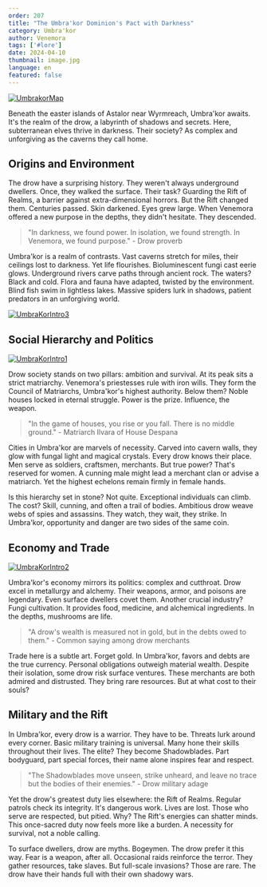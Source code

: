 ```yaml
---
order: 207
title: "The Umbra'kor Dominion's Pact with Darkness"
category: Umbra'kor
author: Venemora
tags: ['#lore']
date: 2024-04-10
thumbnail: image.jpg
language: en
featured: false
---
```


[![UmbrakorMap](https://i.imgur.com/hZFWQh8.png)](https://i.imgur.com/hZFWQh8.png)

Beneath the easter islands of Astalor near Wyrmreach, Umbra'kor awaits. It's the realm of the drow, a labyrinth of shadows and secrets. Here, subterranean elves thrive in darkness. Their society? As complex and unforgiving as the caverns they call home.

## Origins and Environment

The drow have a surprising history. They weren't always underground dwellers. Once, they walked the surface. Their task? Guarding the Rift of Realms, a barrier against extra-dimensional horrors. But the Rift changed them. Centuries passed. Skin darkened. Eyes grew large. When Venemora offered a new purpose in the depths, they didn't hesitate. They descended.

> "In darkness, we found power. In isolation, we found strength. In Venemora, we found purpose." - Drow proverb

Umbra'kor is a realm of contrasts. Vast caverns stretch for miles, their ceilings lost to darkness. Yet life flourishes. Bioluminescent fungi cast eerie glows. Underground rivers carve paths through ancient rock. The waters? Black and cold. Flora and fauna have adapted, twisted by the environment. Blind fish swim in lightless lakes. Massive spiders lurk in shadows, patient predators in an unforgiving world.

[![UmbraKorIntro3](https://i.imgur.com/IcqGhpr.png)](https://i.imgur.com/IcqGhpr.png)

## Social Hierarchy and Politics

[![UmbraKorIntro1](https://i.imgur.com/cie6G7M.png)](https://i.imgur.com/cie6G7M.png)

Drow society stands on two pillars: ambition and survival. At its peak sits a strict matriarchy. Venemora's priestesses rule with iron wills. They form the Council of Matriarchs, Umbra'kor's highest authority. Below them? Noble houses locked in eternal struggle. Power is the prize. Influence, the weapon.

> "In the game of houses, you rise or you fall. There is no middle ground." - Matriarch Ilvara of House Despana

Cities in Umbra'kor are marvels of necessity. Carved into cavern walls, they glow with fungal light and magical crystals. Every drow knows their place. Men serve as soldiers, craftsmen, merchants. But true power? That's reserved for women. A cunning male might lead a merchant clan or advise a matriarch. Yet the highest echelons remain firmly in female hands.

Is this hierarchy set in stone? Not quite. Exceptional individuals can climb. The cost? Skill, cunning, and often a trail of bodies. Ambitious drow weave webs of spies and assassins. They watch, they wait, they strike. In Umbra'kor, opportunity and danger are two sides of the same coin.

## Economy and Trade

[![UmbraKorIntro2](https://i.imgur.com/UKv7rGV.png)](https://i.imgur.com/UKv7rGV.png)

Umbra'kor's economy mirrors its politics: complex and cutthroat. Drow excel in metallurgy and alchemy. Their weapons, armor, and poisons are legendary. Even surface dwellers covet them. Another crucial industry? Fungi cultivation. It provides food, medicine, and alchemical ingredients. In the depths, mushrooms are life.

> "A drow's wealth is measured not in gold, but in the debts owed to them." - Common saying among drow merchants

Trade here is a subtle art. Forget gold. In Umbra'kor, favors and debts are the true currency. Personal obligations outweigh material wealth. Despite their isolation, some drow risk surface ventures. These merchants are both admired and distrusted. They bring rare resources. But at what cost to their souls?

## Military and the Rift

In Umbra'kor, every drow is a warrior. They have to be. Threats lurk around every corner. Basic military training is universal. Many hone their skills throughout their lives. The elite? They become Shadowblades. Part bodyguard, part special forces, their name alone inspires fear and respect.

> "The Shadowblades move unseen, strike unheard, and leave no trace but the bodies of their enemies." - Drow military adage

Yet the drow's greatest duty lies elsewhere: the Rift of Realms. Regular patrols check its integrity. It's dangerous work. Lives are lost. Those who serve are respected, but pitied. Why? The Rift's energies can shatter minds. This once-sacred duty now feels more like a burden. A necessity for survival, not a noble calling.

To surface dwellers, drow are myths. Bogeymen. The drow prefer it this way. Fear is a weapon, after all. Occasional raids reinforce the terror. They gather resources, take slaves. But full-scale invasions? Those are rare. The drow have their hands full with their own shadowy wars.
